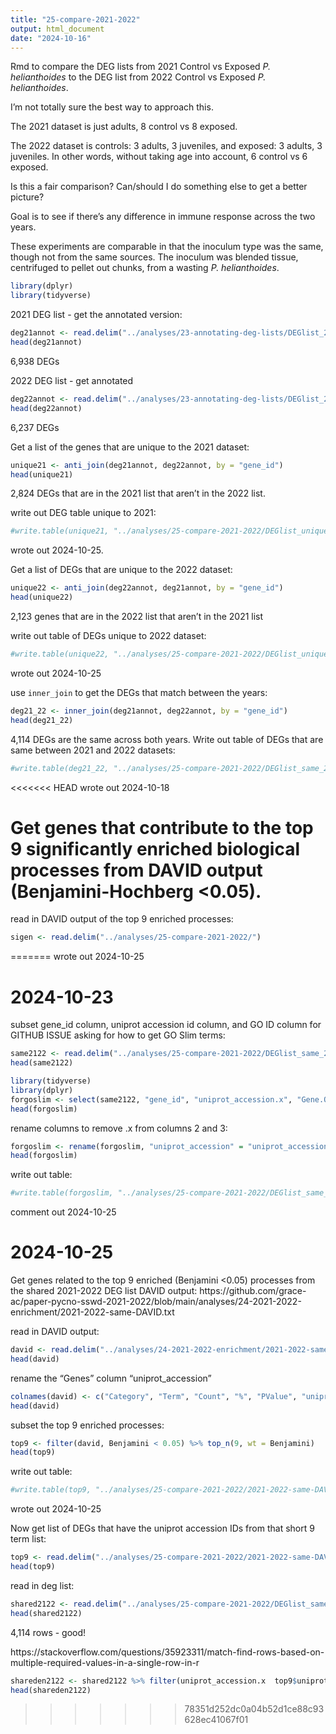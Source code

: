 ```yaml
---
title: "25-compare-2021-2022"
output: html_document
date: "2024-10-16"
---
```

Rmd to compare the DEG lists from 2021 Control vs Exposed _P. helianthoides_ to the DEG list from 2022 Control vs Exposed _P. helianthoides_.

I'm not totally sure the best way to approach this. 

The 2021 dataset is just adults, 8 control vs 8 exposed. 

The 2022 dataset is controls: 3 adults, 3 juveniles, and exposed: 3 adults, 3 juveniles. In other words, without taking age into account, 6 control vs 6 exposed. 

Is this a fair comparison? Can/should I do something else to get a better picture? 

Goal is to see if there's any difference in immune response across the two years. 

These experiments are comparable in that the inoculum type was the same, though not from the same sources. The inoculum was blended tissue, centrifuged to pellet out chunks, from a wasting _P. helianthoides_. 

```r
library(dplyr)
library(tidyverse)
```

2021 DEG list - get the annotated version:
```r
deg21annot <- read.delim("../analyses/23-annotating-deg-lists/DEGlist_2021_exposedVcontrol_annotated.tab")
head(deg21annot)
```
6,938 DEGs




2022 DEG list - get annotated
```r
deg22annot <- read.delim("../analyses/23-annotating-deg-lists/DEGlist_2022_exposedVcontrol_annotated.tab")
head(deg22annot)
```
6,237 DEGs 

Get a list of the genes that are unique to the 2021 dataset:
```r
unique21 <- anti_join(deg21annot, deg22annot, by = "gene_id")
head(unique21)
```
2,824 DEGs that are in the 2021 list that aren't in the 2022 list. 

write out DEG table unique to 2021: 
```r
#write.table(unique21, "../analyses/25-compare-2021-2022/DEGlist_unique_2021.tab", sep = '\t', row.names = F, quote = F)
```
wrote out 2024-10-25.




Get a list of DEGs that are unique to the 2022 dataset: 
```r
unique22 <- anti_join(deg22annot, deg21annot, by = "gene_id")
head(unique22)
```
2,123 genes that are in the 2022 list that aren't in the 2021 list 

write out table of DEGs unique to 2022 dataset: 
```r
#write.table(unique22, "../analyses/25-compare-2021-2022/DEGlist_unique_2022.tab", sep = '\t', row.names = F, quote = F)
```
wrote out 2024-10-25

use `inner_join` to  get the DEGs that match between the years:
```r
deg21_22 <- inner_join(deg21annot, deg22annot, by = "gene_id")
head(deg21_22)
```

4,114 DEGs are the same across both years. 
Write out table of DEGs that are same between 2021 and 2022 datasets:
```r
#write.table(deg21_22, "../analyses/25-compare-2021-2022/DEGlist_same_2021-2022.tab", sep = '\t', row.names = F, quote = F)
```

<<<<<<< HEAD
wrote out 2024-10-18


# Get genes that contribute to the top 9 significantly enriched biological processes from DAVID output (Benjamini-Hochberg <0.05). 


read in DAVID output of the top 9 enriched processes:
```r
sigen <- read.delim("../analyses/25-compare-2021-2022/")
```
=======
wrote out 2024-10-25

# 2024-10-23
subset gene_id column, uniprot accession id column, and GO ID column for GITHUB ISSUE asking for how to get GO Slim terms:
```r
same2122 <- read.delim("../analyses/25-compare-2021-2022/DEGlist_same_2021-2022.tab")
head(same2122)
```

```r
library(tidyverse)
library(dplyr)
forgoslim <- select(same2122, "gene_id", "uniprot_accession.x", "Gene.Ontology.IDs.x")
head(forgoslim)
```

rename columns to remove .x from columns 2 and 3:
```r
forgoslim <- rename(forgoslim, "uniprot_accession" = "uniprot_accession.x", "Gene.Ontology.IDs" = "Gene.Ontology.IDs.x")
head(forgoslim)
```

write out table:
```r
#write.table(forgoslim, "../analyses/25-compare-2021-2022/DEGlist_same_2021-2022_forGOslim.tab", sep = '\t', row.names = F, quote = F)

```
comment out 2024-10-25

# 2024-10-25
Get genes related to the top 9 enriched (Benjamini <0.05) processes from the shared 2021-2022 DEG list DAVID output: https://github.com/grace-ac/paper-pycno-sswd-2021-2022/blob/main/analyses/24-2021-2022-enrichment/2021-2022-same-DAVID.txt

read in DAVID output:
```r
david <- read.delim("../analyses/24-2021-2022-enrichment/2021-2022-same-DAVID.txt")
head(david)
```

rename the "Genes" column "uniprot_accession"
```r
colnames(david) <- c("Category", "Term", "Count", "%", "PValue", "uniprot_accession", "List Total", "Pop Hits", "Pop Total", "Fold Enrichment", "Bonferroni", "Benjamini", "FDR")
head(david)
```

subset the top 9 enriched processes:
```r
top9 <- filter(david, Benjamini < 0.05) %>% top_n(9, wt = Benjamini)
head(top9)
```

write out table:
```r
#write.table(top9, "../analyses/25-compare-2021-2022/2021-2022-same-DAVID-top9_enriched.tab", sep = '\t', row.names = F, quote = F)

```

wrote out 2024-10-25

Now get list of DEGs that have the uniprot accession IDs from that short 9 term list: 

```r
top9 <- read.delim("../analyses/25-compare-2021-2022/2021-2022-same-DAVID-top9_enriched.tab")
head(top9)
```

read in deg list:
```r
shared2122 <- read.delim("../analyses/25-compare-2021-2022/DEGlist_same_2021-2022.tab")
head(shared2122)
```
4,114 rows - good!

https://stackoverflow.com/questions/35923311/match-find-rows-based-on-multiple-required-values-in-a-single-row-in-r 


```r
shareden2122 <- shared2122 %>% filter(uniprot_accession.x  top9$uniprot_accession)
head(shareden2122)
```


>>>>>>> 78351d252dc0a04b52d1ce88c93628ec41067f01










